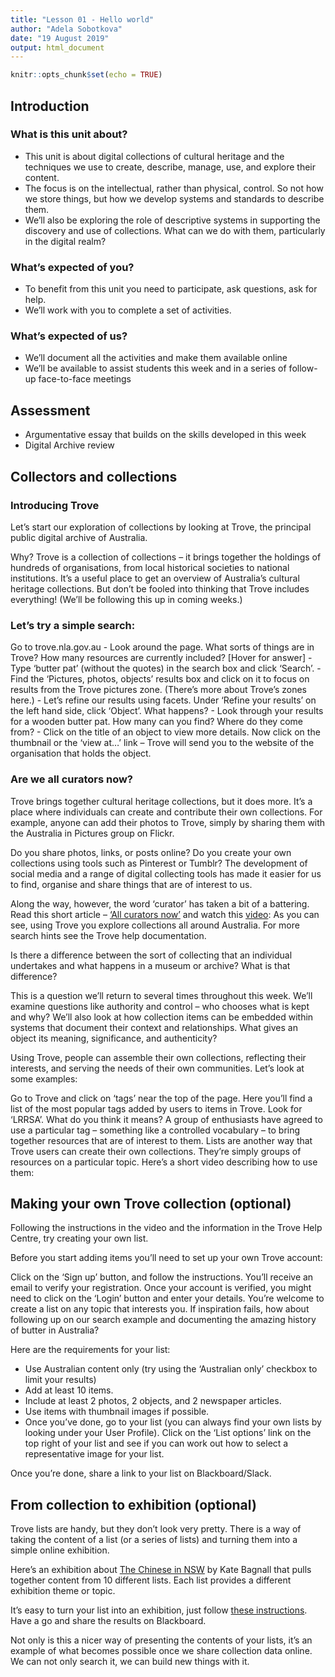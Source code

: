 ```yaml
---
title: "Lesson 01 - Hello world"
author: "Adela Sobotkova"
date: "19 August 2019"
output: html_document
---
```


```r
knitr::opts_chunk$set(echo = TRUE)
```

## Introduction


### What is this unit about?  
- This unit is about digital collections of cultural heritage and the techniques we use to create, describe, manage, use, and explore their content.
- The focus is on the intellectual, rather than physical, control. So not how we store things, but how we develop systems and standards to describe them.
- We’ll also be exploring the role of descriptive systems in supporting the discovery and use of collections. What can we do with them, particularly in the digital realm?

### What’s expected of you?
- To benefit from this unit you need to participate, ask questions, ask for help.
- We’ll work with you to complete a set of activities.

### What’s expected of us?
- We’ll document all the activities and make them available online 
- We’ll be available to assist students this week and in a series of follow-up face-to-face meetings

## Assessment
- Argumentative essay that builds on the skills developed in this week
- Digital Archive review

## Collectors and collections
### Introducing Trove
Let’s start our exploration of collections by looking at Trove, the principal public digital archive of Australia.

Why? Trove is a collection of collections – it brings together the holdings of hundreds of organisations, from local historical societies to national institutions. It’s a useful place to get an overview of Australia’s cultural heritage collections. But don’t be fooled into thinking that Trove includes everything! (We’ll be following this up in coming weeks.)

### Let’s try a simple search:

Go to trove.nla.gov.au
- Look around the page. What sorts of things are in Trove? How many resources are currently included? [Hover for answer]
- Type ‘butter pat’ (without the quotes) in the search box and click ‘Search’.
- Find the ‘Pictures, photos, objects’ results box and click on it to focus on results from the Trove pictures zone. (There’s more about Trove’s zones here.)
- Let’s refine our results using facets. Under ‘Refine your results’ on the left hand side, click ‘Object’. What happens?
- Look through your results for a wooden butter pat. How many can you find? Where do they come from?
- Click on the title of an object to view more details. Now click on the thumbnail or the ‘view at…’ link – Trove will send you to the website of the organisation that holds the object.


### Are we all curators now?
Trove brings together cultural heritage collections, but it does more. It’s a place where individuals can create and contribute their own collections. For example, anyone can add their photos to Trove, simply by sharing them with the Australia in Pictures group on Flickr.

Do you share photos, links, or posts online? Do you create your own collections using tools such as Pinterest or Tumblr? The development of social media and a range of digital collecting tools has made it easier for us to find, organise and share things that are of interest to us.

Along the way, however, the word ‘curator’ has taken a bit of a battering. Read this short article – [‘All curators now’](/url https://www.1843magazine.com/content/ideas/anthony-gardner/all-curators-now) and watch this [video]():
As you can see, using Trove you explore collections all around Australia. For more search hints see the Trove help documentation.


Is there a difference between the sort of collecting that an individual undertakes and what happens in a museum or archive? What is that difference?

This is a question we’ll return to several times throughout this week. We’ll examine questions like authority and control – who chooses what is kept and why? We’ll also look at how collection items can be embedded within systems that document their context and relationships. What gives an object its meaning, significance, and authenticity?

Using Trove, people can assemble their own collections, reflecting their interests, and serving the needs of their own communities. Let’s look at some examples:

Go to Trove and click on ‘tags’ near the top of the page. Here you’ll find a list of the most popular tags added by users to items in Trove.
Look for ‘LRRSA’. What do you think it means? 
A group of enthusiasts have agreed to use a particular tag – something like a controlled vocabulary – to bring together resources that are of interest to them.
Lists are another way that Trove users can create their own collections. They’re simply groups of resources on a particular topic. Here’s a short video describing how to use them:

## Making your own Trove collection (optional)
Following the instructions in the video and the information in the Trove Help Centre, try creating your own list.

Before you start adding items you’ll need to set up your own Trove account:

Click on the ‘Sign up’ button, and follow the instructions. You’ll receive an email to verify your registration.
Once your account is verified, you might need to click on the ‘Login’ button and enter your details.
You’re welcome to create a list on any topic that interests you. If inspiration fails, how about following up on our search example and documenting the amazing history of butter in Australia?

Here are the requirements for your list:

- Use Australian content only (try using the ‘Australian only’ checkbox to limit your results)
- Add at least 10 items.
- Include at least 2 photos, 2 objects, and 2 newspaper articles.
- Use items with thumbnail images if possible.
- Once you’ve done, go to your list (you can always find your own lists by looking under your User Profile). Click on the ‘List options’ link on the top right of your list and see if you can work out how to select a representative image for your list.

Once you’re done, share a link to your list on Blackboard/Slack.

## From collection to exhibition (optional)

Trove lists are handy, but they don’t look very pretty. There is a way of taking the content of a list (or a series of lists) and turning them into a simple online exhibition.

Here’s an exhibition about [The Chinese in NSW](http://baibi.github.io/chinese-in-nsw-in-pictures/#/) by Kate Bagnall that pulls together content from 10 different lists. Each list provides a different exhibition theme or topic.

It’s easy to turn your list into an exhibition, just follow [these instructions](https://github.com/wragge/diy-trove-exhibition). Have a go and share the results on Blackboard.

Not only is this a nicer way of presenting the contents of your lists, it’s an example of what becomes possible once we share collection data online. We can not only search it, we can build new things with it. 